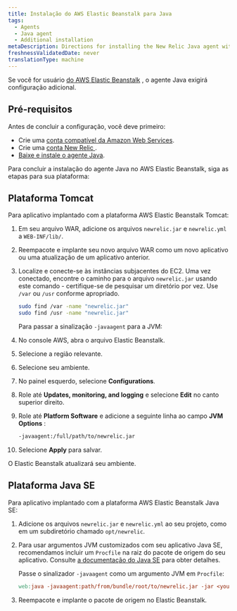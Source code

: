 ```yaml
---
title: Instalação do AWS Elastic Beanstalk para Java
tags:
  - Agents
  - Java agent
  - Additional installation
metaDescription: Directions for installing the New Relic Java agent with Elastic Beanstalk.
freshnessValidatedDate: never
translationType: machine
---
```


Se você for usuário [do AWS Elastic Beanstalk](http://docs.amazonwebservices.com/elasticbeanstalk/latest/gsg/) , o agente Java exigirá configuração adicional.

## Pré-requisitos

Antes de concluir a configuração, você deve primeiro:

* Crie uma [conta compatível da Amazon Web Services](http://aws.amazon.com/elasticbeanstalk/).
* Crie uma [conta New Relic ](http://newrelic.com/signup).
* [Baixe e instale o agente Java](/docs/agents/java-agent/installation/java-agent-manual-installation).

Para concluir a instalação do agente Java no AWS Elastic Beanstalk, siga as etapas para sua plataforma:

## Plataforma Tomcat

Para aplicativo implantado com a plataforma AWS Elastic Beanstalk Tomcat:

1. Em seu arquivo WAR, adicione os arquivos `newrelic.jar` e `newrelic.yml` a `WEB-INF/lib/`.

2. Reempacote e implante seu novo arquivo WAR como um novo aplicativo ou uma atualização de um aplicativo anterior.

3. Localize e conecte-se às instâncias subjacentes do EC2. Uma vez conectado, encontre o caminho para o arquivo `newrelic.jar` usando este comando - certifique-se de pesquisar um diretório por vez. Use `/var` ou `/usr` conforme apropriado.

   ```sh
   sudo find /var -name "newrelic.jar"
   sudo find /usr -name "newrelic.jar"
   ```

   Para passar a sinalização `-javaagent` para a JVM:

4. No console AWS, abra o arquivo Elastic Beanstalk.

5. Selecione a região relevante.

6. Selecione seu ambiente.

7. No painel esquerdo, selecione <DoNotTranslate>**Configurations**</DoNotTranslate>.

8. Role até <DoNotTranslate>**Updates, monitoring, and logging**</DoNotTranslate> e selecione <DoNotTranslate>**Edit**</DoNotTranslate> no canto superior direito.

9. Role até <DoNotTranslate>**Platform Software**</DoNotTranslate> e adicione a seguinte linha ao campo <DoNotTranslate>**JVM Options**</DoNotTranslate> :

   ```sh
   -javaagent:/full/path/to/newrelic.jar
   ```

10. Selecione <DoNotTranslate>**Apply**</DoNotTranslate> para salvar.

O Elastic Beanstalk atualizará seu ambiente.

## Plataforma Java SE

Para aplicativo implantado com a plataforma AWS Elastic Beanstalk Java SE:

1. Adicione os arquivos `newrelic.jar` e `newrelic.yml` ao seu projeto, como em um subdiretório chamado `opt/newrelic`.

2. Para usar argumentos JVM customizados com seu aplicativo Java SE, recomendamos incluir um `Procfile` na raiz do pacote de origem do seu aplicativo. Consulte [a documentação do Java SE](https://docs.aws.amazon.com/elasticbeanstalk/latest/dg/java-se-platform.html) para obter detalhes.

   Passe o sinalizador `-javaagent` como um argumento JVM em `Procfile`:

   ```makefile
   web:java -javaagent:path/from/bundle/root/to/newrelic.jar -jar <your-application>.jar
   ```

3. Reempacote e implante o pacote de origem no Elastic Beanstalk.